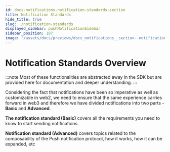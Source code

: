 ```yaml
---
id: docs-notifications-notification-standards-section
title: Notification Standards
hide_title: true
slug: ./notification-standards
displayed_sidebar: pushNotificationSidebar
sidebar_position: 107
image: '/assets/docs/previews/docs_notifications__section--notification_standards.png'
---
```


# Notification Standards Overview

:::note
Most of these functionalities are abstracted away in the SDK but are provided here for documentation and deeper understanding.
:::

Considering the fact that notifications have been so imperative as well as customizable in web2, we need to ensure that the same experience carries forward in web3 and therefore we have divided notifications into two parts - **Basic** and **Advanced**.

<head>
  <title>
    {`Notification standards section | Push Notifications | Push Documentation`}
  </title>
</head>


**The notification standard (Basic)** covers all the requirements you need to know to start sending notifications.

**Notification standard (Advanced)** covers topics related to the composability of the Push notification protocol, how it works, how it can be expanded, etc


<DocCardList />
